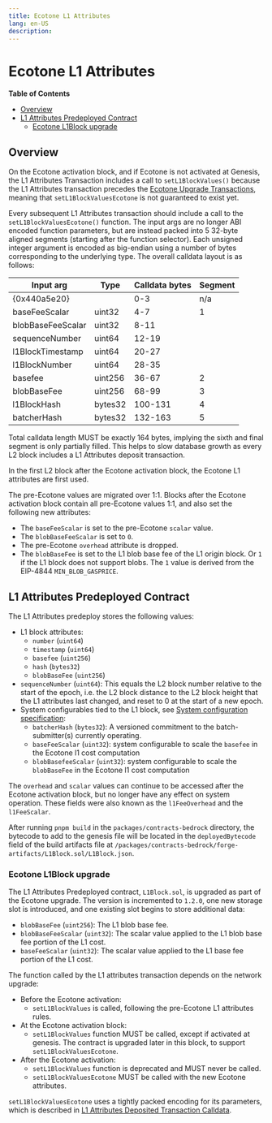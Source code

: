 ```yaml
---
title: Ecotone L1 Attributes
lang: en-US
description: 
---
```


# Ecotone L1 Attributes

<!-- START doctoc generated TOC please keep comment here to allow auto update -->
<!-- DON'T EDIT THIS SECTION, INSTEAD RE-RUN doctoc TO UPDATE -->
**Table of Contents**

- [Overview](#overview)
- [L1 Attributes Predeployed Contract](#l1-attributes-predeployed-contract)
  - [Ecotone L1Block upgrade](#ecotone-l1block-upgrade)

<!-- END doctoc generated TOC please keep comment here to allow auto update -->

## Overview

On the Ecotone activation block, and if Ecotone is not activated at Genesis,
the L1 Attributes Transaction includes a call to `setL1BlockValues()`
because the L1 Attributes transaction precedes the [Ecotone Upgrade Transactions][ecotone-upgrade-txs],
meaning that `setL1BlockValuesEcotone` is not guaranteed to exist yet.

Every subsequent L1 Attributes transaction should include a call to the `setL1BlockValuesEcotone()` function.
The input args are no longer ABI encoded function parameters,
but are instead packed into 5 32-byte aligned segments (starting after the function selector).
Each unsigned integer argument is encoded as big-endian using a number of bytes corresponding to the underlying type.
The overall calldata layout is as follows:

[ecotone-upgrade-txs]: derivation.md#network-upgrade-automation-transactions

| Input arg         | Type    | Calldata bytes | Segment |
| ----------------- | ------- | -------------- | ------- |
| {0x440a5e20}      |         | 0-3            | n/a     |
| baseFeeScalar     | uint32  | 4-7            | 1       |
| blobBaseFeeScalar | uint32  | 8-11           |         |
| sequenceNumber    | uint64  | 12-19          |         |
| l1BlockTimestamp  | uint64  | 20-27          |         |
| l1BlockNumber     | uint64  | 28-35          |         |
| basefee           | uint256 | 36-67          | 2       |
| blobBaseFee       | uint256 | 68-99          | 3       |
| l1BlockHash       | bytes32 | 100-131        | 4       |
| batcherHash       | bytes32 | 132-163        | 5       |

Total calldata length MUST be exactly 164 bytes, implying the sixth and final segment is only
partially filled. This helps to slow database growth as every L2 block includes a L1 Attributes
deposit transaction.

In the first L2 block after the Ecotone activation block, the Ecotone L1 attributes are first used.

The pre-Ecotone values are migrated over 1:1.
Blocks after the Ecotone activation block contain all pre-Ecotone values 1:1,
and also set the following new attributes:

- The `baseFeeScalar` is set to the pre-Ecotone `scalar` value.
- The `blobBaseFeeScalar` is set to `0`.
- The pre-Ecotone `overhead` attribute is dropped.
- The `blobBaseFee` is set to the L1 blob base fee of the L1 origin block.
  Or `1` if the L1 block does not support blobs.
  The `1` value is derived from the EIP-4844 `MIN_BLOB_GASPRICE`.

## L1 Attributes Predeployed Contract

[sys-config]: ../system-config.md

The L1 Attributes predeploy stores the following values:

- L1 block attributes:
  - `number` (`uint64`)
  - `timestamp` (`uint64`)
  - `basefee` (`uint256`)
  - `hash` (`bytes32`)
  - `blobBaseFee` (`uint256`)
- `sequenceNumber` (`uint64`): This equals the L2 block number relative to the start of the epoch,
  i.e. the L2 block distance to the L2 block height that the L1 attributes last changed,
  and reset to 0 at the start of a new epoch.
- System configurables tied to the L1 block, see [System configuration specification][sys-config]:
  - `batcherHash` (`bytes32`): A versioned commitment to the batch-submitter(s) currently operating.
  - `baseFeeScalar` (`uint32`): system configurable to scale the `basefee` in the Ecotone l1 cost computation
  - `blobBasefeeScalar` (`uint32`): system configurable to scale the `blobBaseFee` in the Ecotone l1 cost computation

The `overhead` and `scalar` values can continue to be accessed after the Ecotone activation block,
but no longer have any effect on system operation. These fields were also known as the `l1FeeOverhead`
and the `l1FeeScalar`.

After running `pnpm build` in the `packages/contracts-bedrock` directory, the bytecode to add to
the genesis file will be located in the `deployedBytecode` field of the build artifacts file at
`/packages/contracts-bedrock/forge-artifacts/L1Block.sol/L1Block.json`.

### Ecotone L1Block upgrade

The L1 Attributes Predeployed contract, `L1Block.sol`, is upgraded as part of the Ecotone upgrade.
The version is incremented to `1.2.0`, one new storage slot is introduced, and one existing slot
begins to store additional data:

- `blobBaseFee` (`uint256`): The L1 blob base fee.
- `blobBaseFeeScalar` (`uint32`): The scalar value applied to the L1 blob base fee portion of the L1 cost.
- `baseFeeScalar` (`uint32`): The scalar value applied to the L1 base fee portion of the L1 cost.

The function called by the L1 attributes transaction depends on the network upgrade:

- Before the Ecotone activation:
  - `setL1BlockValues` is called, following the pre-Ecotone L1 attributes rules.
- At the Ecotone activation block:
  - `setL1BlockValues` function MUST be called, except if activated at genesis.
    The contract is upgraded later in this block, to support `setL1BlockValuesEcotone`.
- After the Ecotone activation:
  - `setL1BlockValues` function is deprecated and MUST never be called.
  - `setL1BlockValuesEcotone` MUST be called with the new Ecotone attributes.

`setL1BlockValuesEcotone` uses a tightly packed encoding for its parameters, which is described in
[L1 Attributes Deposited Transaction Calldata](../deposits.md#l1-attributes-deposited-transaction-calldata).
